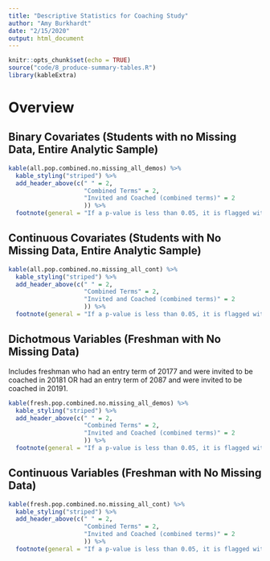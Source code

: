 ```yaml
---
title: "Descriptive Statistics for Coaching Study"
author: "Amy Burkhardt"
date: "2/15/2020"
output: html_document
---
```


```r
knitr::opts_chunk$set(echo = TRUE)
source("code/8_produce-summary-tables.R")
library(kableExtra)

```

# Overview 


## Binary Covariates (Students with no Missing Data, Entire Analytic Sample)

```r

kable(all.pop.combined.no.missing_all_demos) %>%
  kable_styling("striped") %>%
  add_header_above(c(" " = 2, 
                     "Combined Terms" = 2,
                     "Invited and Coached (combined terms)" = 2
                     )) %>%
  footnote(general = "If a p-value is less than 0.05, it is flagged with one star (\\*). If a p-value is less than 0.01, it is flagged with two stars (\\**). If a p-value is less than 0.001, it is flagged with three stars (\\***)")


```


## Continuous Covariates (Students with No Missing Data, Entire Analytic Sample) 

```r

kable(all.pop.combined.no.missing_all_cont) %>%
  kable_styling("striped") %>%
  add_header_above(c(" " = 2, 
                     "Combined Terms" = 2,
                     "Invited and Coached (combined terms)" = 2
                     )) %>%
  footnote(general = "If a p-value is less than 0.05, it is flagged with one star (\\*). If a p-value is less than 0.01, it is flagged with two stars (\\**). If a p-value is less than 0.001, it is flagged with three stars (\\***)")


```



## Dichotmous Variables (Freshman with No Missing Data)

Includes freshman who had an entry term of 20177 and were invited to be coached in 20181 OR had an entry term of 2087 and were invited to be coached in 20191. 


```r

kable(fresh.pop.combined.no.missing_all_demos) %>%
  kable_styling("striped") %>%
  add_header_above(c(" " = 2, 
                     "Combined Terms" = 2,
                     "Invited and Coached (combined terms)" = 2
                     )) %>%
  footnote(general = "If a p-value is less than 0.05, it is flagged with one star (*). If a p-value is less than 0.01, it is flagged with two stars (**). If a p-value is less than 0.001, it is flagged with three stars (***)")


```

## Continuous Variables (Freshman with No Missing Data)

```r

kable(fresh.pop.combined.no.missing_all_cont) %>%
  kable_styling("striped") %>%
  add_header_above(c(" " = 2, 
                     "Combined Terms" = 2,
                     "Invited and Coached (combined terms)" = 2
                     )) %>%
  footnote(general = "If a p-value is less than 0.05, it is flagged with one star (\\*). If a p-value is less than 0.01, it is flagged with two stars (\\**). If a p-value is less than 0.001, it is flagged with three stars (\\***)")


```


